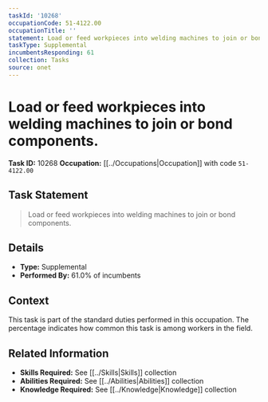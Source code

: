 ```yaml
---
taskId: '10268'
occupationCode: 51-4122.00
occupationTitle: ''
statement: Load or feed workpieces into welding machines to join or bond components.
taskType: Supplemental
incumbentsResponding: 61
collection: Tasks
source: onet
---
```

# Load or feed workpieces into welding machines to join or bond components.

**Task ID:** 10268
**Occupation:** [[../Occupations|Occupation]] with code `51-4122.00`

## Task Statement

> Load or feed workpieces into welding machines to join or bond components.

## Details

- **Type:** Supplemental
- **Performed By:** 61.0% of incumbents

## Context

This task is part of the standard duties performed in this occupation. The percentage indicates how common this task is among workers in the field.

## Related Information

- **Skills Required:** See [[../Skills|Skills]] collection
- **Abilities Required:** See [[../Abilities|Abilities]] collection
- **Knowledge Required:** See [[../Knowledge|Knowledge]] collection
